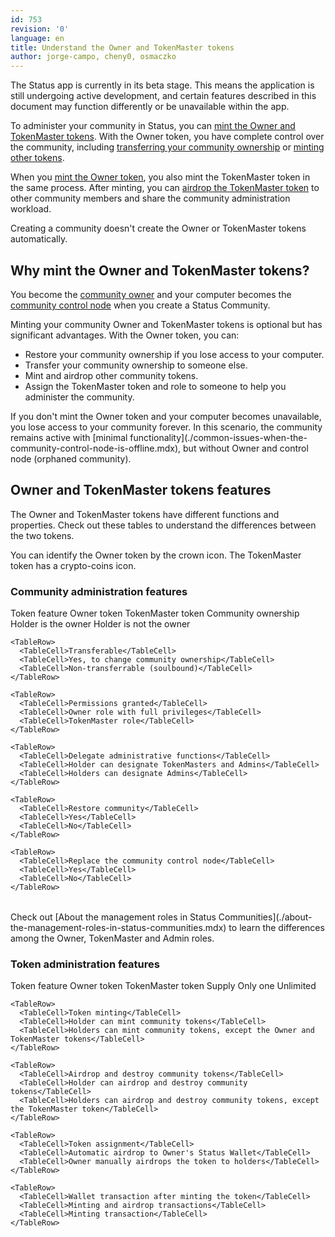 ```yaml
---
id: 753
revision: '0'
language: en
title: Understand the Owner and TokenMaster tokens
author: jorge-campo, cheny0, osmaczko
---
```


<Admonition type="beta" status="Status app is currently in beta stage">
  The Status app is currently in its beta stage. This means the application is still undergoing active development, and certain features described in this document may function differently or be unavailable within the app.
</Admonition>

To administer your community in Status, you can [mint the Owner and TokenMaster tokens](./mint-the-owner-and-tokenmaster-tokens.mdx). With the Owner token, you have complete control over the community, including [transferring your community ownership](./transfer-your-community-ownership.mdx) or [minting other tokens](./mint-tokens-for-your-community.mdx).

When you [mint the Owner token](./mint-the-owner-and-tokenmaster-tokens.mdx), you also mint the TokenMaster token in the same process. After minting, you can [airdrop the TokenMaster token](./how-to-airdrop-the-tokenmaster-token.mdx) to other community members and share the community administration workload.

<Admonition type="info">
  Creating a community doesn't create the Owner or TokenMaster tokens automatically.
</Admonition>

## Why mint the Owner and TokenMaster tokens?

You become the [community owner](./permissions-by-role-in-status-communities.mdx) and your computer becomes the [community control node](./about-the-control-node-in-status-communities.mdx) when you create a Status Community.

Minting your community Owner and TokenMaster tokens is optional but has significant advantages. With the Owner token, you can:

- Restore your community ownership if you lose access to your computer.
- Transfer your community ownership to someone else.
- Mint and airdrop other community tokens.
- Assign the TokenMaster token and role to someone to help you administer the community.

<Admonition type="caution">
  If you don't mint the Owner token and your computer becomes unavailable, you lose access to your community forever.
  In this scenario, the community remains active with [minimal functionality](./common-issues-when-the-community-control-node-is-offline.mdx), but without Owner and control node (orphaned community).
</Admonition>

## Owner and TokenMaster tokens features

The Owner and TokenMaster tokens have different functions and properties. Check out these tables to understand the differences between the two tokens.

<Admonition type="tip">
  You can identify the Owner token by the <CrownIcon /> crown icon. The TokenMaster token has a <TokenSaleDesktopIcon /> crypto-coins icon.
</Admonition>

### Community administration features

<Table>
  <TableHead>
    <TableHeader>Token feature</TableHeader>
    <TableHeader>Owner token</TableHeader>
    <TableHeader>TokenMaster token</TableHeader>
  </TableHead>

  <TableContent>
    <TableRow>
      <TableCell>Community ownership</TableCell>
      <TableCell>Holder is the owner</TableCell>
      <TableCell>Holder is not the owner</TableCell>
    </TableRow>

    <TableRow>
      <TableCell>Transferable</TableCell>
      <TableCell>Yes, to change community ownership</TableCell>
      <TableCell>Non-transferrable (soulbound)</TableCell>
    </TableRow>

    <TableRow>
      <TableCell>Permissions granted</TableCell>
      <TableCell>Owner role with full privileges</TableCell>
      <TableCell>TokenMaster role</TableCell>
    </TableRow>

    <TableRow>
      <TableCell>Delegate administrative functions</TableCell>
      <TableCell>Holder can designate TokenMasters and Admins</TableCell>
      <TableCell>Holders can designate Admins</TableCell>
    </TableRow>

    <TableRow>
      <TableCell>Restore community</TableCell>
      <TableCell>Yes</TableCell>
      <TableCell>No</TableCell>
    </TableRow>

    <TableRow>
      <TableCell>Replace the community control node</TableCell>
      <TableCell>Yes</TableCell>
      <TableCell>No</TableCell>
    </TableRow>
  </TableContent>
</Table>

<Admonition type="info">
  Check out [About the management roles in Status Communities](./about-the-management-roles-in-status-communities.mdx) to learn the differences among the Owner, TokenMaster and Admin roles.
</Admonition>

### Token administration features

<Table>
  <TableHead>
    <TableHeader>Token feature</TableHeader>
    <TableHeader>Owner token</TableHeader>
    <TableHeader>TokenMaster token</TableHeader>
  </TableHead>

  <TableContent>
    <TableRow>
      <TableCell>Supply</TableCell>
      <TableCell>Only one</TableCell>
      <TableCell>Unlimited</TableCell>
    </TableRow>

    <TableRow>
      <TableCell>Token minting</TableCell>
      <TableCell>Holder can mint community tokens</TableCell>
      <TableCell>Holders can mint community tokens, except the Owner and TokenMaster tokens</TableCell>
    </TableRow>

    <TableRow>
      <TableCell>Airdrop and destroy community tokens</TableCell>
      <TableCell>Holder can airdrop and destroy community tokens</TableCell>
      <TableCell>Holders can airdrop and destroy community tokens, except the TokenMaster token</TableCell>
    </TableRow>

    <TableRow>
      <TableCell>Token assignment</TableCell>
      <TableCell>Automatic airdrop to Owner's Status Wallet</TableCell>
      <TableCell>Owner manually airdrops the token to holders</TableCell>
    </TableRow>

    <TableRow>
      <TableCell>Wallet transaction after minting the token</TableCell>
      <TableCell>Minting and airdrop transactions</TableCell>
      <TableCell>Minting transaction</TableCell>
    </TableRow>
  </TableContent>
</Table>
